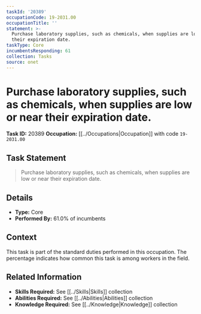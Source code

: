 ```yaml
---
taskId: '20389'
occupationCode: 19-2031.00
occupationTitle: ''
statement: >-
  Purchase laboratory supplies, such as chemicals, when supplies are low or near
  their expiration date.
taskType: Core
incumbentsResponding: 61
collection: Tasks
source: onet
---
```

# Purchase laboratory supplies, such as chemicals, when supplies are low or near their expiration date.

**Task ID:** 20389
**Occupation:** [[../Occupations|Occupation]] with code `19-2031.00`

## Task Statement

> Purchase laboratory supplies, such as chemicals, when supplies are low or near their expiration date.

## Details

- **Type:** Core
- **Performed By:** 61.0% of incumbents

## Context

This task is part of the standard duties performed in this occupation. The percentage indicates how common this task is among workers in the field.

## Related Information

- **Skills Required:** See [[../Skills|Skills]] collection
- **Abilities Required:** See [[../Abilities|Abilities]] collection
- **Knowledge Required:** See [[../Knowledge|Knowledge]] collection
